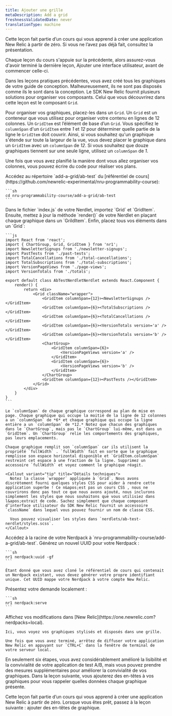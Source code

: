 ```yaml
---
title: Ajouter une grille
metaDescription: Add a grid
freshnessValidatedDate: never
translationType: machine
---
```


<Callout variant="tip">
  Cette leçon fait partie d’un cours qui vous apprend à créer une application New Relic à partir de zéro. Si vous ne l’avez pas déjà fait, consultez la présentation.

  Chaque leçon du cours s&apos;appuie sur la précédente, alors assurez-vous d&apos;avoir terminé la dernière leçon, Ajouter une interface utilisateur, avant de commencer celle-ci.
</Callout>

Dans les leçons pratiques précédentes, vous avez créé tous les graphiques de votre guide de conception. Malheureusement, ils ne sont pas disposés comme ils le sont dans la conception. Le SDK New Relic fournit plusieurs solutions pour organiser vos composants. Celui que vous découvrirez dans cette leçon est le composant `Grid`.

Pour organiser vos graphiques, placez-les dans un `Grid`. Un `Grid` est un conteneur que vous utilisez pour organiser votre contenu en lignes de 12 colonnes. Un `GridItem` est l’élément de base d’un `Grid`. Vous spécifiez le `columnSpan` d&apos;un `GridItem` entre *1* et *12* pour déterminer quelle partie de la ligne le `GridItem` doit couvrir. Ainsi, si vous souhaitez qu&apos;un graphique s&apos;étende sur toute la largeur de la vue, vous devez placer le graphique dans un `GridItem` avec un `columnSpan` de *12*. Si vous souhaitez que douze graphiques tiennent sur une seule ligne, utilisez un `columnSpan` de *1*.

Une fois que vous avez planifié la manière dont vous allez organiser vos colonnes, vous pouvez écrire du code pour réaliser vos plans.

<Steps>
  <Step>
    Accédez au répertoire `add-a-grid/ab-test` du [référentiel de cours](https://github.com/newrelic-experimental/nru-programmability-course):

    ```sh
    cd nru-programmability-course/add-a-grid/ab-test
    ```
  </Step>

  <Step>
    Dans le fichier `index.js` de votre Nerdlet, importez `Grid` et `GridItem`. Ensuite, mettez à jour la méthode `render()` de votre Nerdlet en plaçant chaque graphique dans un `GrildItem`. Enfin, placez tous vos éléments dans un `Grid`:

    ```js
    import React from 'react';
    import { ChartGroup, Grid, GridItem } from 'nr1';
    import NewsletterSignups from './newsletter-signups';
    import PastTests from './past-tests';
    import TotalCancellations from './total-cancellations';
    import TotalSubscriptions from './total-subscriptions';
    import VersionPageViews from './page-views';
    import VersionTotals from './totals';

    export default class AbTestNerdletNerdlet extends React.Component {
        render() {
            return <div>
                <Grid className="wrapper">
                    <GridItem columnSpan={12}><NewsletterSignups /></GridItem>
                    <GridItem columnSpan={6}><TotalSubscriptions /></GridItem>
                    <GridItem columnSpan={6}><TotalCancellations /></GridItem>
                    <GridItem columnSpan={6}><VersionTotals version='a' /></GridItem>
                    <GridItem columnSpan={6}><VersionTotals version='b' /></GridItem>
                    <ChartGroup>
                        <GridItem columnSpan={6}>
                            <VersionPageViews version='a' />
                        </GridItem>
                        <GridItem columnSpan={6}>
                            <VersionPageViews version='b' />
                        </GridItem>
                    </ChartGroup>
                    <GridItem columnSpan={12}><PastTests /></GridItem>
                </Grid>
            </div>
        }
    }
    ```

    Le `columnSpan` de chaque graphique correspond au plan de mise en page. Chaque graphique qui occupe la moitié de la ligne de 12 colonnes a un `columnSpan` de *6* et chaque graphique qui occupe la ligne entière a un `columnSpan` de *12.* Notez que chacun des graphiques dans le `ChartGroup`, mais pas le `ChartGroup` lui-même, est dans un `GridItem`. Un `ChartGroup` relie les comportements des graphiques, pas leurs emplacements.

    Chaque graphique remplit son `columnSpan` car ils utilisent la propriété `fullWidth` . `fullWidth` fait en sorte que le graphique remplisse son espace horizontal disponible et `GridItem.columnSpan` restreint cet espace à une fraction de la ligne. Supprimez un accessoire `fullWidth` et voyez comment le graphique réagit.

    <Callout variant="tip" title="Détails techniques">
      Notez la classe `wrapper` appliquée à `Grid`. Nous avons discrètement fourni quelques styles CSS pour aider à rendre cette application superbe ! Ce n&apos;est pas un cours CSS , nous ne couvrirons donc pas tout ce que nous avons ajouté, nous inclurons simplement les styles que nous souhaitons que vous utilisiez dans l&apos;extrait de code. Sachez simplement que chaque composant d’interface utilisateur du SDK New Relic fournit un accessoire `className` dans lequel vous pouvez fournir un nom de classe CSS.

      Vous pouvez visualiser les styles dans `nerdlets/ab-test-nerdlet/styles.scss`.
    </Callout>
  </Step>

  <Step>
    Accédez à la racine de votre Nerdpack à `nru-programmability-course/add-a-grid/ab-test`.
  </Step>

  <Step>
    Générez un nouvel UUID pour votre Nerdpack :

    ```sh
    nr1 nerdpack:uuid -gf
    ```

    Étant donné que vous avez cloné le référentiel de cours qui contenait un Nerdpack existant, vous devez générer votre propre identifiant unique. Cet UUID mappe votre Nerdpack à votre compte New Relic.
  </Step>

  <Step>
    Présentez votre demande localement :

    ```sh
    nr1 nerdpack:serve
    ```
  </Step>

  <Step>
    Affichez vos modifications dans [New Relic](https://one.newrelic.com?nerdpacks=local).

    Ici, vous voyez vos graphiques stylisés et disposés dans une grille.

    Une fois que vous avez terminé, arrêtez de diffuser votre application New Relic en appuyant sur `CTRL+C` dans la fenêtre de terminal de votre serveur local.
  </Step>
</Steps>

En seulement six étapes, vous avez considérablement amélioré la lisibilité et la convivialité de votre application de test A/B, mais vous pouvez prendre des mesures supplémentaires pour améliorer la convivialité de vos graphiques. Dans la leçon suivante, vous ajouterez des en-têtes à vos graphiques pour vous rappeler quelles données chaque graphique présente.

<Callout variant="course">
  Cette leçon fait partie d’un cours qui vous apprend à créer une application New Relic à partir de zéro. Lorsque vous êtes prêt, passez à la leçon suivante : ajouter des en-têtes de graphique.
</Callout>